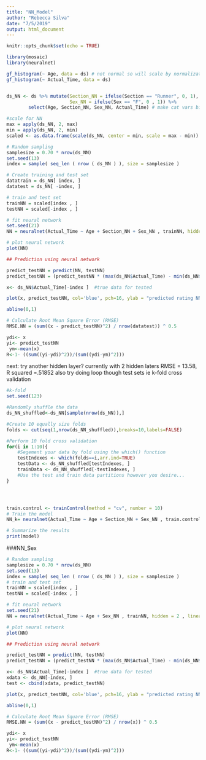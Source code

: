 ```yaml
---
title: "NN_Model"
author: "Rebecca Silva"
date: "7/5/2019"
output: html_document
---
```


```r
knitr::opts_chunk$set(echo = TRUE)
```

```r
library(mosaic)
library(neuralnet)
```

```r
gf_histogram(~ Age, data = ds) # not normal so will scale by normalization (not stadardization)
gf_histogram(~ Actual_Time, data = ds)


ds_NN <- ds %>% mutate(Section_NN = ifelse(Section == "Runner", 0, 1), 
                       Sex_NN = ifelse(Sex == "F", 0 , 1)) %>% 
        select(Age, Section_NN, Sex_NN, Actual_Time) # make cat vars binary 

#scale for NN
max = apply(ds_NN, 2, max)
min = apply(ds_NN, 2, min)
scaled <- as.data.frame(scale(ds_NN, center = min, scale = max - min))
```

```r
# Random sampling
samplesize = 0.70 * nrow(ds_NN)
set.seed(13)
index = sample( seq_len ( nrow ( ds_NN ) ), size = samplesize )

# Create training and test set
datatrain = ds_NN[ index, ]
datatest = ds_NN[ -index, ]
```

```r
# train and test set
trainNN = scaled[index , ]
testNN = scaled[-index , ]

# fit neural network
set.seed(21)
NN = neuralnet(Actual_Time ~ Age + Section_NN + Sex_NN , trainNN, hidden = 3 , linear.output = T, stepmax = 1e7 )

# plot neural network
plot(NN)
```

```r
## Prediction using neural network

predict_testNN = predict(NN, testNN)
predict_testNN = (predict_testNN * (max(ds_NN$Actual_Time) - min(ds_NN$Actual_Time))) + min(ds_NN$Actual_Time)

x<- ds_NN$Actual_Time[-index ]  #true data for tested

plot(x, predict_testNN, col='blue', pch=16, ylab = "predicted rating NN", xlab = "real rating")

abline(0,1)

# Calculate Root Mean Square Error (RMSE)
RMSE.NN = (sum((x - predict_testNN)^2) / nrow(datatest)) ^ 0.5
```

```r
ydi<- x
yi<- predict_testNN
 ym<-mean(x)
R<-1- ((sum((yi-ydi)^2))/(sum((ydi-ym)^2)))
```


next: try another hidden layer? currently with 2 hidden laters RMSE = 13.58, R squared  =.51852 
also try doing loop though test sets ie k-fold cross validation


```r
#k-fold
set.seed(123) 

#Randomly shuffle the data
ds_NN_shuffled<-ds_NN[sample(nrow(ds_NN)),]

#Create 10 equally size folds
folds <- cut(seq(1,nrow(ds_NN_shuffled)),breaks=10,labels=FALSE)

#Perform 10 fold cross validation
for(i in 1:10){
    #Segement your data by fold using the which() function 
    testIndexes <- which(folds==i,arr.ind=TRUE)
    testData <- ds_NN_shuffled[testIndexes, ]
    trainData <- ds_NN_shuffled[-testIndexes, ]
    #Use the test and train data partitions however you desire...
}




train.control <- trainControl(method = "cv", number = 10)
# Train the model
NN_k= neuralnet(Actual_Time ~ Age + Section_NN + Sex_NN , train.control, hidden = 3 , linear.output = T, stepmax = 1e7 )

# Summarize the results
print(model)

```

###NN_Sex


```r
# Random sampling
samplesize = 0.70 * nrow(ds_NN)
set.seed(13)
index = sample( seq_len ( nrow ( ds_NN ) ), size = samplesize )
# train and test set
trainNN = scaled[index , ]
testNN = scaled[-index , ]

# fit neural network
set.seed(21)
NN = neuralnet(Actual_Time ~ Age + Sex_NN , trainNN, hidden = 2 , linear.output = T, stepmax = 1e7 )

# plot neural network
plot(NN)
```

```r
## Prediction using neural network

predict_testNN = predict(NN, testNN)
predict_testNN = (predict_testNN * (max(ds_NN$Actual_Time) - min(ds_NN$Actual_Time))) + min(ds_NN$Actual_Time)

x<- ds_NN$Actual_Time[-index ]  #true data for tested
xdata <- ds_NN[-index, ]
test <- cbind(xdata, predict_testNN)

plot(x, predict_testNN, col='blue', pch=16, ylab = "predicted rating NN", xlab = "real rating")

abline(0,1)

# Calculate Root Mean Square Error (RMSE)
RMSE.NN = (sum((x - predict_testNN)^2) / nrow(x)) ^ 0.5
```

```r
ydi<- x
yi<- predict_testNN
 ym<-mean(x)
R<-1- ((sum((yi-ydi)^2))/(sum((ydi-ym)^2)))
```


